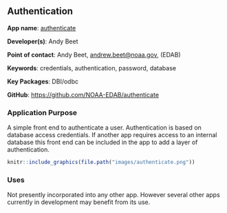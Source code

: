## Authentication

**App name**: [authenticate](http://shiny1.nefsc.noaa.gov:3838/abeet/authenticate/)

**Developer(s)**: Andy Beet
  
**Point of contact**: Andy Beet, <andrew.beet@noaa.gov>, (EDAB)
  
**Keywords**: credentials, authentication, password, database

**Key Packages**: DBI/odbc

**GitHub**: [https://github.com/NOAA-EDAB/authenticate](https://github.com/NOAA-EDAB/authenticate)

### Application Purpose

A simple front end to authenticate a user. Authentication is based on database access credentials. If another app requires access to an internal database this front end can be included in the app to add a layer of authentication.

```r
knitr::include_graphics(file.path("images/authenticate.png"))
```

### Uses

Not presently incorporated into any other app. However several other apps currently in development may benefit from its use.

